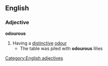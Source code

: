 ==English==
===Adjective===
'''odourous'''
#Having a [[distinctive]] [[odour]]
#*The table was piled with '''odourous''' lilies
[[Category:English adjectives]]